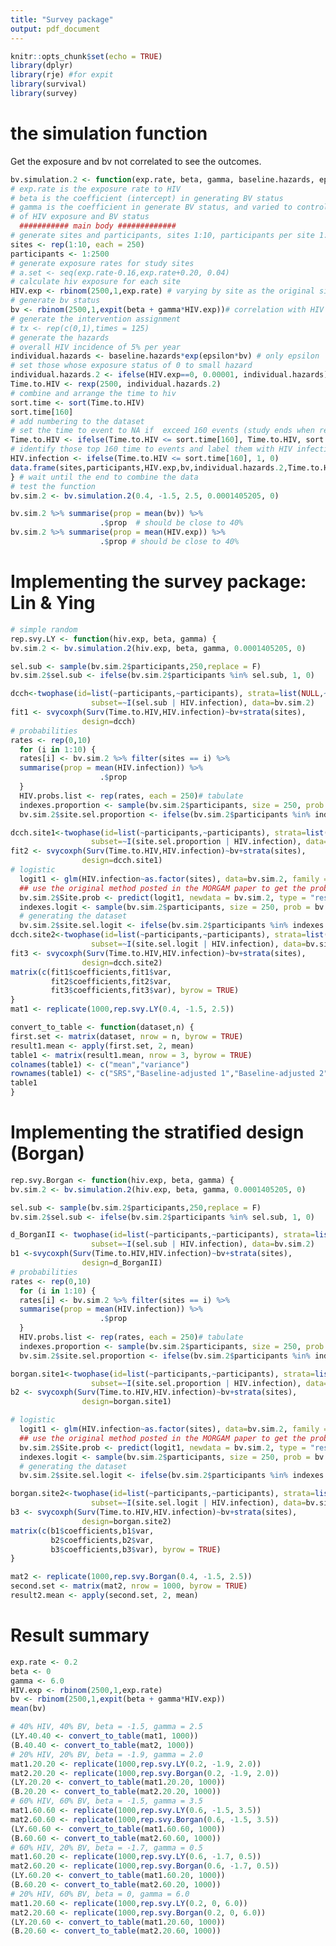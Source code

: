 ```yaml
---
title: "Survey package"
output: pdf_document
---
```


```r
knitr::opts_chunk$set(echo = TRUE)
library(dplyr)
library(rje) #for expit
library(survival)
library(survey)
```
# the simulation function
Get the exposure and bv not correlated to see the outcomes.
```r
bv.simulation.2 <- function(exp.rate, beta, gamma, baseline.hazards, epsilon) {
# exp.rate is the exposure rate to HIV
# beta is the coefficient (intercept) in generating BV status
# gamma is the coefficient in generate BV status, and varied to control association
# of HIV exposure and BV status
  ########### main body #############
# generate sites and participants, sites 1:10, participants per site 1:250
sites <- rep(1:10, each = 250)
participants <- 1:2500
# generate exposure rates for study sites
# a.set <- seq(exp.rate-0.16,exp.rate+0.20, 0.04)
# calculate hiv exposure for each site
HIV.exp <- rbinom(2500,1,exp.rate) # varying by site as the original simulation plan
# generate bv status
bv <- rbinom(2500,1,expit(beta + gamma*HIV.exp))# correlation with HIV exp varies, increase gamma and cut beta
# generate the intervention assignment
# tx <- rep(c(0,1),times = 125)
# generate the hazards
# overall HIV incidence of 5% per year
individual.hazards <- baseline.hazards*exp(epsilon*bv) # only epsilon
# set those whose exposure status of 0 to small hazard
individual.hazards.2 <- ifelse(HIV.exp==0, 0.00001, individual.hazards)
Time.to.HIV <- rexp(2500, individual.hazards.2)
# combine and arrange the time to hiv
sort.time <- sort(Time.to.HIV)
sort.time[160]
# add numbering to the dataset
# set the time to event to NA if  exceed 160 events (study ends when reach 160 events)
Time.to.HIV <- ifelse(Time.to.HIV <= sort.time[160], Time.to.HIV, sort.time[160]+1)
# identify those top 160 time to events and label them with HIV infection
HIV.infection <- ifelse(Time.to.HIV <= sort.time[160], 1, 0)
data.frame(sites,participants,HIV.exp,bv,individual.hazards.2,Time.to.HIV,HIV.infection)
} # wait until the end to combine the data
# test the function
bv.sim.2 <- bv.simulation.2(0.4, -1.5, 2.5, 0.0001405205, 0)

bv.sim.2 %>% summarise(prop = mean(bv)) %>%
                    .$prop  # should be close to 40%
bv.sim.2 %>% summarise(prop = mean(HIV.exp)) %>%
                    .$prop # should be close to 40%
```
# Implementing the survey package: Lin & Ying
```r
# simple random
rep.svy.LY <- function(hiv.exp, beta, gamma) {
bv.sim.2 <- bv.simulation.2(hiv.exp, beta, gamma, 0.0001405205, 0)

sel.sub <- sample(bv.sim.2$participants,250,replace = F)
bv.sim.2$sel.sub <- ifelse(bv.sim.2$participants %in% sel.sub, 1, 0)

dcch<-twophase(id=list(~participants,~participants), strata=list(NULL,~HIV.infection),
                  subset=~I(sel.sub | HIV.infection), data=bv.sim.2)
fit1 <- svycoxph(Surv(Time.to.HIV,HIV.infection)~bv+strata(sites),
                design=dcch)
# probabilities
rates <- rep(0,10)
  for (i in 1:10) {
  rates[i] <- bv.sim.2 %>% filter(sites == i) %>%
  summarise(prop = mean(HIV.infection)) %>%
                    .$prop
  }
  HIV.probs.list <- rep(rates, each = 250)# tabulate
  indexes.proportion <- sample(bv.sim.2$participants, size = 250, prob = HIV.probs.list, replace =   FALSE)
  bv.sim.2$site.sel.proportion <- ifelse(bv.sim.2$participants %in% indexes.proportion, 1, 0)

dcch.site1<-twophase(id=list(~participants,~participants), strata=list(NULL,~HIV.infection),
                  subset=~I(site.sel.proportion | HIV.infection), data=bv.sim.2)
fit2 <- svycoxph(Surv(Time.to.HIV,HIV.infection)~bv+strata(sites),
                design=dcch.site1)
# logistic
  logit1 <- glm(HIV.infection~as.factor(sites), data=bv.sim.2, family = "binomial")
  ## use the original method posted in the MORGAM paper to get the probability of getting infection
  bv.sim.2$Site.prob <- predict(logit1, newdata = bv.sim.2, type = "response")
  indexes.logit <- sample(bv.sim.2$participants, size = 250, prob = bv.sim.2$Site.prob[1:2500], replace = FALSE)
  # generating the dataset
  bv.sim.2$site.sel.logit <- ifelse(bv.sim.2$participants %in% indexes.logit, 1, 0)
dcch.site2<-twophase(id=list(~participants,~participants), strata=list(NULL,~HIV.infection),
                  subset=~I(site.sel.logit | HIV.infection), data=bv.sim.2)
fit3 <- svycoxph(Surv(Time.to.HIV,HIV.infection)~bv+strata(sites),
                design=dcch.site2)
matrix(c(fit1$coefficients,fit1$var,
         fit2$coefficients,fit2$var,
         fit3$coefficients,fit3$var), byrow = TRUE)
}
mat1 <- replicate(1000,rep.svy.LY(0.4, -1.5, 2.5))

convert_to_table <- function(dataset,n) {
first.set <- matrix(dataset, nrow = n, byrow = TRUE)
result1.mean <- apply(first.set, 2, mean)
table1 <- matrix(result1.mean, nrow = 3, byrow = TRUE)
colnames(table1) <- c("mean","variance")
rownames(table1) <- c("SRS","Baseline-adjusted 1","Baseline-adjusted 2")
table1
}

```
# Implementing the stratified design (Borgan)
```r

rep.svy.Borgan <- function(hiv.exp, beta, gamma) {
bv.sim.2 <- bv.simulation.2(hiv.exp, beta, gamma, 0.0001405205, 0)

sel.sub <- sample(bv.sim.2$participants,250,replace = F)
bv.sim.2$sel.sub <- ifelse(bv.sim.2$participants %in% sel.sub, 1, 0)

d_BorganII <- twophase(id=list(~participants,~participants), strata=list(NULL,~interaction(sites,HIV.infection)),
                  subset=~I(sel.sub | HIV.infection), data=bv.sim.2)
b1 <-svycoxph(Surv(Time.to.HIV,HIV.infection)~bv+strata(sites),
                design=d_BorganII)
# probabilities
rates <- rep(0,10)
  for (i in 1:10) {
  rates[i] <- bv.sim.2 %>% filter(sites == i) %>%
  summarise(prop = mean(HIV.infection)) %>%
                    .$prop
  }
  HIV.probs.list <- rep(rates, each = 250)# tabulate
  indexes.proportion <- sample(bv.sim.2$participants, size = 250, prob = HIV.probs.list, replace =   FALSE)
  bv.sim.2$site.sel.proportion <- ifelse(bv.sim.2$participants %in% indexes.proportion, 1, 0)

borgan.site1<-twophase(id=list(~participants,~participants), strata=list(NULL,~interaction(sites,HIV.infection)),
                  subset=~I(site.sel.proportion | HIV.infection), data=bv.sim.2)
b2 <- svycoxph(Surv(Time.to.HIV,HIV.infection)~bv+strata(sites),
                design=borgan.site1)

# logistic
  logit1 <- glm(HIV.infection~as.factor(sites), data=bv.sim.2, family = "binomial")
  ## use the original method posted in the MORGAM paper to get the probability of getting infection
  bv.sim.2$Site.prob <- predict(logit1, newdata = bv.sim.2, type = "response")
  indexes.logit <- sample(bv.sim.2$participants, size = 250, prob = bv.sim.2$Site.prob[1:2500], replace = FALSE)
  # generating the dataset
  bv.sim.2$site.sel.logit <- ifelse(bv.sim.2$participants %in% indexes.logit, 1, 0)

borgan.site2<-twophase(id=list(~participants,~participants), strata=list(NULL,~interaction(sites,HIV.infection)),
                  subset=~I(site.sel.logit | HIV.infection), data=bv.sim.2)
b3 <- svycoxph(Surv(Time.to.HIV,HIV.infection)~bv+strata(sites),
                design=borgan.site2)
matrix(c(b1$coefficients,b1$var,
         b2$coefficients,b2$var,
         b3$coefficients,b3$var), byrow = TRUE)
}

mat2 <- replicate(1000,rep.svy.Borgan(0.4, -1.5, 2.5))
second.set <- matrix(mat2, nrow = 1000, byrow = TRUE)
result2.mean <- apply(second.set, 2, mean)


```

# Result summary
```r
exp.rate <- 0.2
beta <- 0
gamma <- 6.0
HIV.exp <- rbinom(2500,1,exp.rate)
bv <- rbinom(2500,1,expit(beta + gamma*HIV.exp))
mean(bv)

# 40% HIV, 40% BV, beta = -1.5, gamma = 2.5
(LY.40.40 <- convert_to_table(mat1, 1000))
(B.40.40 <- convert_to_table(mat2, 1000))
# 20% HIV, 20% BV, beta = -1.9, gamma = 2.0
mat1.20.20 <- replicate(1000,rep.svy.LY(0.2, -1.9, 2.0))
mat2.20.20 <- replicate(1000,rep.svy.Borgan(0.2, -1.9, 2.0))
(LY.20.20 <- convert_to_table(mat1.20.20, 1000))
(B.20.20 <- convert_to_table(mat2.20.20, 1000))
# 60% HIV, 60% BV, beta = -1.5, gamma = 3.5
mat1.60.60 <- replicate(1000,rep.svy.LY(0.6, -1.5, 3.5))
mat2.60.60 <- replicate(1000,rep.svy.Borgan(0.6, -1.5, 3.5))
(LY.60.60 <- convert_to_table(mat1.60.60, 1000))
(B.60.60 <- convert_to_table(mat2.60.60, 1000))
# 60% HIV, 20% BV, beta = -1.7, gamma = 0.5
mat1.60.20 <- replicate(1000,rep.svy.LY(0.6, -1.7, 0.5))
mat2.60.20 <- replicate(1000,rep.svy.Borgan(0.6, -1.7, 0.5))
(LY.60.20 <- convert_to_table(mat1.60.20, 1000))
(B.60.20 <- convert_to_table(mat2.60.20, 1000))
# 20% HIV, 60% BV, beta = 0, gamma = 6.0
mat1.20.60 <- replicate(1000,rep.svy.LY(0.2, 0, 6.0))
mat2.20.60 <- replicate(1000,rep.svy.Borgan(0.2, 0, 6.0))
(LY.20.60 <- convert_to_table(mat1.20.60, 1000))
(B.20.60 <- convert_to_table(mat2.20.60, 1000))

```